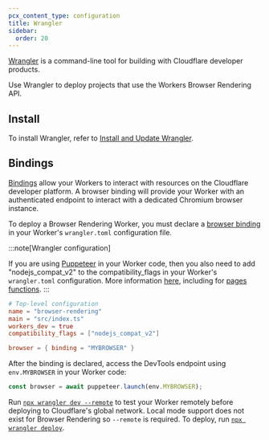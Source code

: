 ```yaml
---
pcx_content_type: configuration
title: Wrangler
sidebar:
  order: 20
---
```


[Wrangler](/workers/wrangler/) is a command-line tool for building with Cloudflare developer products.

Use Wrangler to deploy projects that use the Workers Browser Rendering API.

## Install

To install Wrangler, refer to [Install and Update Wrangler](/workers/wrangler/install-and-update/).

## Bindings

[Bindings](/workers/runtime-apis/bindings/) allow your Workers to interact with resources on the Cloudflare developer platform. A browser binding will provide your Worker with an authenticated endpoint to interact with a dedicated Chromium browser instance.

To deploy a Browser Rendering Worker, you must declare a [browser binding](/workers/runtime-apis/bindings/) in your Worker's `wrangler.toml` configuration file.

:::note[Wrangler configuration]

If you are using [Puppeteer](/browser-rendering/platform/puppeteer/) in your Worker code, then you also need to add "nodejs_compat_v2" to the compatibility_flags in your Worker's `wrangler.toml` configuration. More information [here](/workers/runtime-apis/nodejs/#enable-nodejs-with-workers), including for [pages functions](/workers/runtime-apis/nodejs/#enable-nodejs-with-pages-functions).
:::

```toml
# Top-level configuration
name = "browser-rendering"
main = "src/index.ts"
workers_dev = true
compatibility_flags = ["nodejs_compat_v2"]

browser = { binding = "MYBROWSER" }
```

After the binding is declared, access the DevTools endpoint using `env.MYBROWSER` in your Worker code:

```javascript
const browser = await puppeteer.launch(env.MYBROWSER);
```

Run [`npx wrangler dev --remote`](/workers/wrangler/commands/#dev) to test your Worker remotely before deploying to Cloudflare's global network. Local mode support does not exist for Browser Rendering so `--remote` is required. To deploy, run [`npx wrangler deploy`](/workers/wrangler/commands/#deploy).
